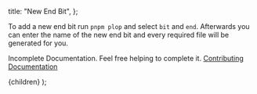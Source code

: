 
  title: "New End Bit",
};

To add a new end bit run `pnpm plop` and select `bit` and `end`. Afterwards
you can enter the name of the new end bit and every required file will be
generated for you.

Incomplete Documentation. Feel free helping to complete it. [Contributing Documentation](/docs/Contributing/documentation)

  <DocLayout meta={meta}>
    <Card>
      <CardContent>{children}</CardContent>
    </Card>
  </DocLayout>
);
